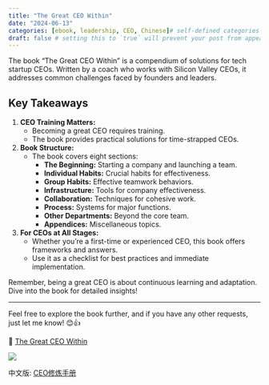 ```yaml
---
title: "The Great CEO Within"
date: "2024-06-13"
categories: [ebook, leadership, CEO, Chinese]# self-defined categories
draft: false # setting this to `true` will prevent your post from appearing on your listing page until you're ready!
---
```


The book "The Great CEO Within" is a compendium of solutions for tech startup CEOs. Written by a coach who works with Silicon Valley CEOs, it addresses common challenges faced by founders and leaders.

## Key Takeaways

1. **CEO Training Matters:**
   - Becoming a great CEO requires training.
   - The book provides practical solutions for time-strapped CEOs.

2. **Book Structure:**
   - The book covers eight sections:
     - **The Beginning:** Starting a company and launching a team.
     - **Individual Habits:** Crucial habits for effectiveness.
     - **Group Habits:** Effective teamwork behaviors.
     - **Infrastructure:** Tools for company effectiveness.
     - **Collaboration:** Techniques for cohesive work.
     - **Process:** Systems for major functions.
     - **Other Departments:** Beyond the core team.
     - **Appendices:** Miscellaneous topics.

3. **For CEOs at All Stages:**
   - Whether you're a first-time or experienced CEO, this book offers frameworks and answers.
   - Use it as a checklist for best practices and immediate implementation.

Remember, being a great CEO is about continuous learning and adaptation. Dive into the book for detailed insights! 

---

Feel free to explore the book further, and if you have any other requests, just let me know! 😊👍

🔗 [The Great CEO Within](https://docs.google.com/document/d/1ZJZbv4J6FZ8Dnb0JuMhJxTnwl-dwqx5xl0s65DE3wO8/preview#heading=h.2siiy6su96eq)  

![](202406132.jpg)

中文版: [CEO修炼手册](https://rngzej6pnb.feishu.cn/docx/ZIjjdVkXyowZrMxH8pZci9z9npg)